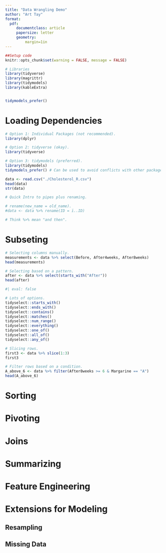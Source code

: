 ```yaml
---
title: "Data Wrangling Demo"
author: "Art Tay"
format:
  pdf:
     documentclass: article
     papersize: letter
     geometry:
         margin=1in
---
```


```r
##Setup code
knitr::opts_chunk$set(warning = FALSE, message = FALSE)

# Libraries
library(tidyverse)
library(magrittr)
library(tidymodels)
library(kableExtra)


tidymodels_prefer()
```

# Loading Dependencies
```r
# Option 1: Individual Packages (not recommended).
library(dplyr)

# Option 2: tidyverse (okay).
library(tidyverse)

# Option 3: tidymodels (preferred). 
library(tidymodels) 
tidymodels_prefer() # Can be used to avoid conflicts with other packages.
```

```r
data <- read.csv("./Cholesterol_R.csv")
head(data)
str(data)
```

```r
# Quick Intro to pipes plus renaming. 

# rename(new_name = old_name). 
#data <- data %>% rename(ID = ï..ID)

# Think %>% mean "and then". 
```

# Subseting  
```r
# Selecting columns manually. 
measurements <- data %>% select(Before, After4weeks, After8weeks)
head(measurements)

# Selecting based on a pattern.  
after <- data %>% select(starts_with("After"))
head(after)
```

```r
#| eval: false

# Lots of options. 
tidyselect::starts_with()
tidyselect::ends_with()
tidyselect::contains()
tidyselect::matches()
tidyselect::num_range()
tidyselect::everything()
tidyselect::one_of()
tidyselect::all_of()
tidyselect::any_of()
```

```r
# Slicing rows.
first3 <- data %>% slice(1:3)
first3

# Filter rows based on a condition. 
A_above_6 <- data %>% filter(After8weeks >= 6 & Margarine == "A")
head(A_above_6)
```

# Sorting 

# Pivoting 

# Joins 

# Summarizing 

# Feature Engineering

# Extensions for Modeling 

## Resampling 

## Missing Data 
 


